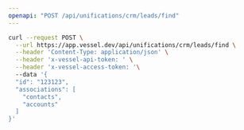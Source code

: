 ```yaml
---
openapi: "POST /api/unifications/crm/leads/find"
---
```


<RequestExample>

```bash Request
curl --request POST \
  --url https://app.vessel.dev/api/unifications/crm/leads/find \
  --header 'Content-Type: application/json' \
  --header 'x-vessel-api-token: ' \
  --header 'x-vessel-access-token: '\ 
  --data '{
  "id": "123123",
  "associations": [
    "contacts",
    "accounts"
  ]
}'
```

</RequestExample>


      